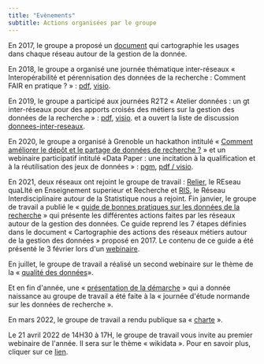 ```yaml
---
title: "Evènements"
subtitle: Actions organisées par le groupe
---
```


En 2017, le groupe a proposé un
[document](GTInterreseaux-CartoSyntheseV6-optimise.pdf)
qui cartographie les usages dans chaque réseau autour de la gestion
de la donnée.

En 2018, le groupe a organisé une journée thématique inter-réseaux
« Interopérabilité et pérennisation des données de la recherche :
Comment FAIR en pratique ? » :
[pdf](https://gt-donnees2018.sciencesconf.org/),
[visio](https://webcast.in2p3.fr/container/interoperabilite-et-perennisation-des-donnees-de-la-recherche).

En 2019, le groupe a participé aux journées R2T2 « Atelier données : un gt inter-réseaux pour des apports croisés des métiers sur la gestion des données de la recherche » : [pdf](/download/R2T2_atelier_donn%C3%A9es_Rivet.pdf), [visio](https://webcast.in2p3.fr/video/un-gt-inter-reseaux-pour-des-apports-croises-des-metiers-sur-la-gestion-des-donnees-de-la-recherche).
 et a ouvert la liste de discussion [donnees-inter-reseaux](/download/Raison_etre_liste_donnees-inter-reseaux.pdf).

En 2020, le groupe a organisé à Grenoble un hackathon intitulé « [Comment améliorer le dépôt et le partage de données de recherche ?](https://gt-donnees2020.sciencesconf.org) » et un webinaire participatif intitulé «Data Paper : une incitation à la qualification et à la réutilisation des jeux de données » : [pgm](Programme_Webinaire_data_paper_5nov2020_GT_Donnees_MITI.pdf), [pdf / visio](datapaper.qmd).

En 2021, deux réseaux ont rejoint le groupe de travail :
[Relier](http://www.relier-univ.fr/), le REseau quaLIté en Enseignement
superieur et Recherche et [RIS](https://ris.cnrs.fr/), le Réseau
Interdisciplinaire autour de la Statistique nous a rejoint. Fin
janvier, le groupe de travail a publié le « [guide de bonnes pratiques
sur les données de la
recherche](https://mi-gt-donnees.pages.math.unistra.fr/guide/)
» qui présente les différentes actions faites par les réseaux autour
de la gestion des données. Ce guide reprend les 7 étapes définies
dans le document « Cartographie des actions des réseaux métiers
autour de la gestion des données » proposé en 2017. Le contenu de
ce guide a été présenté le 3 février lors d\'un
[webinaire](https://www.canal-u.tv/video/atelier_donnees/presentation_du_guide_de_bonnes_pratiques_des_donnees_de_la_recherche.59537).

En juillet, le groupe de travail a réalisé un second webinaire sur le thème de la « [qualité des
données](https://mi-gt-donnees.pages.math.unistra.fr/site/download/2021_07_05_Programme_Webinaire_Qualite.pdf)».

Et en fin d\'année, une « [présentation de la démarche](https://jedata-normande.sciencesconf.org/data/pages/20211203_MC_Quidoz_journee_donnees_normande.pdf)
» qui a donnée naissance au groupe de travail a été faite à la «
journée d\'étude normande sur les données de recherche ».

En mars 2022, le groupe de travail a rendu publique sa «
[charte](/download/charte-gt-donnees_v2.pdf) ».

Le 21 avril 2022 de 14H30 à 17H, le groupe de travail vous invite
au premier webinaire de l\'année. Il sera sur le thème « wikidata
». Pour en savoir plus, cliquer sur ce [lien](wikidata.qmd).
